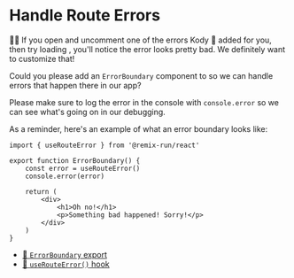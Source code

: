 # Handle Route Errors

<EpicVideo url="https://www.epicweb.dev/workshops/full-stack-foundations/error-handling/improving-error-handling-and-ui-on-user-profile-page" />

👨‍💼 If you open <InlineFile file="app/routes/users+/$username.tsx" /> and
uncomment one of the errors Kody 🐨 added for you,
then try loading <LinkToApp to="/users/kody" />, you'll notice the error
looks pretty bad. We definitely want to customize that!

Could you please add an `ErrorBoundary` component
to <InlineFile file="app/routes/users+/$username.tsx" /> so we can handle
errors that happen there in our app?

Please make sure to log the error in the console with `console.error` so we can
see what's going on in our debugging.

As a reminder, here's an example of what an error boundary looks like:

```tsx filename=app/routes/errors-oh-no.tsx
import { useRouteError } from '@remix-run/react'

export function ErrorBoundary() {
	const error = useRouteError()
	console.error(error)

	return (
		<div>
			<h1>Oh no!</h1>
			<p>Something bad happened! Sorry!</p>
		</div>
	)
}
```

- [📜 `ErrorBoundary` export](https://remix.run/docs/en/main/route/error-boundary-v2)
- [📜 `useRouteError()` hook](https://remix.run/docs/en/main/hooks/use-route-error)
